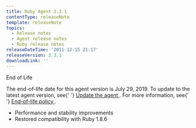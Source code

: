 ```yaml
---
title: Ruby Agent 3.3.1
contentType: releaseNote
template: releaseNote
topics:
  - Release notes
  - Agent release notes
  - Ruby release notes
releaseDateTime: '2011-12-15 21:17'
releaseVersion: 3.3.1
downloadLink: ''
---
```


<div>
  <div id="watermark">End of Life</div>
  <div className="callout-important">
    <p>
      The end-of-life date for this agent version is July 29, 2019. To update to
      the latest agent version, see{' '}
      <a href="/docs/agents/manage-apm-agents/installation/update-new-relic-agent">
        Update the agent
      </a>
      . For more information, see{' '}
      <a href="/docs/agents/manage-apm-agents/maintenance/new-relic-agent-plugin-end-life-policy">
        End-of-life policy
      </a>
      .
    </p>
  </div>
  <ul>
    <li>Performance and stability improvements</li>
    <li>Restored compatibility with Ruby 1.8.6</li>
  </ul>
</div>
